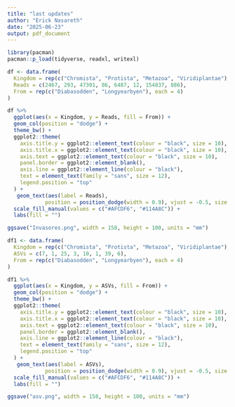 ```yaml
---
title: "last updates"
author: "Erick Nasareth"
date: "2025-06-23"
output: pdf_document
---
```


```r
library(pacman)
pacman::p_load(tidyverse, readxl, writexl)
```


```r
df <- data.frame(
  Kingdom = rep(c("Chromista", "Protista", "Metazoa", "Viridiplantae"), 2),
  Reads = c(2467, 293, 47301, 86, 6487, 12, 154837, 886),
  From = rep(c("Diabasodden", "Longyearbyen"), each = 4)
)
```


```r
df %>%
  ggplot(aes(x = Kingdom, y = Reads, fill = From)) +
  geom_col(position = "dodge") +
  theme_bw() +
  ggplot2::theme(
    axis.title.y = ggplot2::element_text(colour = "black", size = 10),
    axis.title.x = ggplot2::element_text(colour = "black", size = 10),
    axis.text = ggplot2::element_text(colour = "black", size = 10),
    panel.border = ggplot2::element_blank(),
    axis.line = ggplot2::element_line(colour = "black"),
    text = element_text(family = "sans", size = 12),
    legend.position = "top"
  ) +
   geom_text(aes(label = Reads), 
            position = position_dodge(width = 0.9), vjust = -0.5, size = 3, color = "black")+
  scale_fill_manual(values = c("#AFCDF6", "#114A8C")) + 
  labs(fill = "")

ggsave("Invasores.png", width = 158, height = 100, units = "mm")
```



```r
df1 <- data.frame(
  Kingdom = rep(c("Chromista", "Protista", "Metazoa", "Viridiplantae"), 2),
  ASVs = c(7, 1, 25, 3, 10, 1, 39, 6),
  From = rep(c("Diabasodden", "Longyearbyen"), each = 4)
)
```


```r
df1 %>%
  ggplot(aes(x = Kingdom, y = ASVs, fill = From)) +
  geom_col(position = "dodge") +
  theme_bw() +
  ggplot2::theme(
    axis.title.y = ggplot2::element_text(colour = "black", size = 10),
    axis.title.x = ggplot2::element_text(colour = "black", size = 10),
    axis.text = ggplot2::element_text(colour = "black", size = 10),
    panel.border = ggplot2::element_blank(),
    axis.line = ggplot2::element_line(colour = "black"),
    text = element_text(family = "sans", size = 12),
    legend.position = "top"
  ) +
   geom_text(aes(label = ASVs), 
            position = position_dodge(width = 0.9), vjust = -0.5, size = 3, color = "black")+
  scale_fill_manual(values = c("#AFCDF6", "#114A8C")) + 
  labs(fill = "")

ggsave("asv.png", width = 158, height = 100, units = "mm")
```

